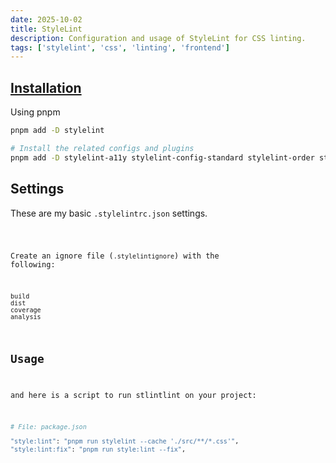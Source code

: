 ```yaml
---
date: 2025-10-02
title: StyleLint
description: Configuration and usage of StyleLint for CSS linting.
tags: ['stylelint', 'css', 'linting', 'frontend']
---
```



## [Installation](https://stylelint.io/user-guide/get-started)

Using pnpm

```sh
pnpm add -D stylelint

# Install the related configs and plugins
pnpm add -D stylelint-a11y stylelint-config-standard stylelint-order stylelint-plugin-defensive-css stylelint-use-logical-spec
```

## Settings

These are my basic `.stylelintrc.json` settings.

<Code code={Source} lang="json" title=".stylelintrc.json" wrap />

Create an ignore file (`.stylelintignore`) with the following:

```
build
dist
coverage
analysis
```

## Usage

and here is a script to run stlintlint on your project:

```sh
# File: package.json

"style:lint": "pnpm run stylelint --cache './src/**/*.css'",
"style:lint:fix": "pnpm run style:lint --fix",
```
